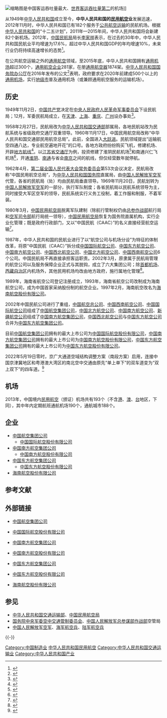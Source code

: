 {{中华人民共和国交通|hidden = 1}}

[[File:PEK_T3_1.jpg|缩略图]]是中国客运吞吐量最大、[[全球机场客运吞吐量列表|世界客运吞吐量第二]]的机场]]

从1949年[[中华人民共和国|中华人民共和国]]成立至今，'''中华人民共和国的[[民用航空|民用航空]]业'''发展迅速，2012年11月时，中华人民共和国已有182个服务于[[公共航空运输|公共航空运输]]的民航机场。根据[[中华人民共和国|中华人民共和国]]的“十二五计划”，2011年—2015年间，中华人民共和国将会新建82个新机场。2012年，[[中国民航局|中国民航局]]局长[[李家祥_(1949年)|李家祥]]表示，在过去的30年中，中华人民共和国民航业平均增速为17.6%，超过中华人民共和国GDP的年均增速10%，未来行业仍将持续高速增长的态势<ref>{{Cite web |url=http://finance.ifeng.com/news/industry/20120612/6593597.shtml |title=中国民航业仍将保持高速增长势头 |accessdate=2013-05-15 |archive-date=2020-05-19 |archive-url=https://web.archive.org/web/20200519020000/http://finance.ifeng.com/news/industry/20120612/6593597.shtml |dead-url=no }}</ref>。

在公共航空运输之外的[[通用航空|通用航空]]领域，至2015年底，中华人民共和国拥有[[通用机场|通用机场]]超过300个，[[通用航空企业|通用航空企业]]281家，在册[[通用航空器|通用航空器]]1874架。[[中华人民共和国国务院办公厅|中华人民共和国国务院办公厅]]在2016年发布的公文<ref>{{Cite web|url=http://www.gov.cn/zhengce/content/2016-05/17/content_5074120.htm|title=《国务院办公厅关于促进通用航空业发展的指导意见》国办发〔2016〕38号|accessdate=2017-08-14|author=|date=2016-05-17|work=|publisher=中华人民共和国中央人民政府网站|language=Zh-hans|archive-date=2020-11-04|archive-url=https://web.archive.org/web/20201104082719/http://www.gov.cn/zhengce/content/2016-05/17/content_5074120.htm|dead-url=no}}</ref>表明，政府要求在2020年前建成500个以上的[[通用机场|通用机场]]，实行[[地级市|地级市]]普及通用机场（或兼顾通用航空服务的运输机场）。

== 历史 ==
1949年11月2日，[[中国共产党|中国共产党]]决定在[[中央人民政府人民革命军事委员会|中央人民政府人民革命军事委员会]]下设民航局；12月，军委民航局成立，在[[天津|天津]]、[[上海|上海]]、[[重庆|重庆]]、[[广州|广州]]设办事处<ref>{{Cite web |url=http://www.caac.gov.cn/D1/60years/jkcy/cl |title=成立军委民航局 - 中国民航局60周年档案展 |accessdate=2013-05-15 |archive-date=2012-04-26 |archive-url=https://web.archive.org/web/20120426130325/http://www.caac.gov.cn/d1/60years/jkcy/cl/ |dead-url=no }}</ref>。

1958年2月27日，民航局改为[[中华人民共和国交通部|中华人民共和国交通部]]部属局，各地民航站改为民航系统与省级政府交通厅双重领导。1960年11月17日，中国民用航空局改称“中华人民共和国交通部民用航空总局”。此前，全国进入[[大跃进|大跃进]]。民航领域提出“运输航空四通八达，专业航空遍地开花”的口号。各地方政府纷纷购买飞机，修建机场、开辟[[地方航线|地方航线]]<ref>{{cite book |last= |first= |date=2003 |title=《甘肃省志·第卷四十一·民航志》 |url=http://www.gsdfszw.org.cn/gssz/dyl/mhz/201612/P020170217339232872860.pdf |chapter=第六章节 经济核算 第一节 经济核算制度的变化 |location= |publisher=甘肃人民出版社 |page=172 |isbn=7-226-02795-X |ignore-isbn-error=true |author=编纂：甘肃省地方史志编纂委员会、甘肃省志·民航志编辑委员会 |language=Zh-hans |access-date=2017-08-13 |archive-date=2019-05-11 |archive-url=https://web.archive.org/web/20190511094504/http://www.gsdfszw.org.cn/gssz/dyl/mhz/201612/P020170217339232872860.pdf |dead-url=no }}</ref>。以[[江苏省交通厅|江苏省交通厅]]为例，投资修建了淮阴民航机场<ref>{{Cite web |url=http://www.dajs.gov.cn/art/2015/7/4/art_4281_68962.html |title=4个机场见证淮安飞天史 3、发展工业———宁淮民航线开通 |accessdate=2017-08-14 |author= |date=2015-07-04 |work= |publisher=江苏省档案信息网，来源：《江苏档案》特刊2015第4期 |language=Zh-hans |deadurl=yes |archiveurl=https://web.archive.org/web/20170813110223/http://www.dajs.gov.cn/art/2015/7/4/art_4281_68962.html |archivedate=2017-08-13 |df= }}</ref>和南通兴仁飞机场<ref>{{Cite web |url=http://jsnews2.jschina.com.cn/system/2014/10/08/022062874.shtml |title=细数南通的那些飞机场 |accessdate=2017-08-14 |author=作者：朱一卉 |date=2014-10-08 |work=责任编辑：韩震霞、娄静 |publisher=中国江苏网 |language=Zh-hans |archive-url=https://web.archive.org/web/20170813060449/http://jsnews2.jschina.com.cn/system/2014/10/08/022062874.shtml |archive-date=2017-08-13 |dead-url=yes }}</ref>，开通[[淮阴|淮阴]]、[[南通|南通]]与省会[[南京|南京]]之间的航线，但仅经营数年就停航。

1962年4月，[[第二届全国人民代表大会常务委员会|第二届全国人民代表大会常务委员会]]第53次会议决定，民航局改称“中国民用航空总局”，为[[中华人民共和国国务院|中华人民共和国国务院]]直属局，由[[中国人民解放军空军|中国人民解放军空军]]代管，各省的民航局（处）均由民航局垂直领导。1969年11月20日，民航划转为[[中国人民解放军空军|中国人民解放军空军]]的一部分，执行军队制度；各省民航局以民航系统领导为主，同时接受大军区空军的领导，民航系统实行义务工役制，着工作服和制服，不着军装。

1980年3月，[[中国民用航空局|中国民用航空局]]脱离军队建制（除航行管制权仍由[[中国人民解放军总参谋部|总参作战部]]航行局和[[中国人民解放军空军|空军司令部]]航行局统一领导），[[中国民用航空局|中国民用航空局]]恢复为国务院直属机构，实行企业化管理；既是政府行政部门，又以“中国民航（CAAC）”的名义直接经营航空运输<ref>{{Cite web |url=http://travel.sina.com.cn/air/2009-10-13/1204111070.shtml |title=60年成就光荣梦想：回顾新中国民航业发展史(组图) |accessdate=2013-05-15 |archive-date=2020-10-04 |archive-url=https://web.archive.org/web/20201004024428/http://travel.sina.com.cn/air/2009-10-13/1204111070.shtml |dead-url=no }}</ref>。

1987年，中华人民共和国的民航业进行了以“航空公司与机场分设”为特征的体制改革，将原“中国民航（CAAC）”拆分成[[中国国际航空公司|中国国际航空公司]]、[[中国东方航空公司|中国东方航空公司]]、[[中国南方航空公司|中国南方航空公司]]、[[中国西北航空公司|中国西北航空公司]]、[[中国北方航空公司|中国北方航空公司]]、[[中国西南航空公司|中国西南航空公司]]6个公司。中国民航局不再直接承担客运职责。2002年3月，原隶属于民航局管理的航空公司以及服务保障企业正式与其脱钩，成立了六大集团公司；除[[首都机场|首都机场]]、[[西藏自治区|西藏自治区]]内机场外，其他民用机场均改由地方政府，施行属地化管理<ref>{{Cite web |url=http://www.caac.gov.cn/H1/H4/ |title=中国民用航空局行政体制沿革 |accessdate=2013-05-15 |archive-date=2013-01-24 |archive-url=https://web.archive.org/web/20130124110502/http://www.caac.gov.cn/H1/H4/ |dead-url=no }}</ref>。

1989年，海南省航空公司登记注册成立，1993年，海南省航空公司改制成为海南航空公司，成为中国首家采纳股份制的航空企业。1997年2月，海南航空改名为[[海南航空股份有限公司|海南航空股份有限公司]]。

2002年中国民航公司进行了重组，[[中国航空总公司|中国航空总公司]]、[[中国西南航空公司|中国西南航空公司]]、[[中国国际航空公司|中国国际航空公司]]组成了[[中国航空集团公司|中国航空集团公司]]，[[中国北方航空公司|中国北方航空公司]]、[[中国南方航空公司|中国南方航空公司]]、[[新疆航空公司|新疆航空公司]]组成了[[中国南方航空集团公司|中国南方航空集团公司]]，[[中国西北航空公司|中国西北航空公司]]与[[中国东方航空公司|中国东方航空公司]]合并为[[中国东方航空集团公司|中国东方航空集团公司]]。

目前[[中国航空集团公司|中国航空集团公司]]拥有的最大上市公司为[[中国国际航空股份有限公司|中国国际航空股份有限公司]]，[[中国南方航空集团公司|中国南方航空集团公司]]拥有的最大上市公司为[[中国南方航空股份有限公司|中国南方航空股份有限公司]]，[[中国东方航空集团公司|中国东方航空集团公司]]拥有的最大上市公司为[[中国东方航空股份有限公司|中国东方航空股份有限公司]]。

2022年5月19日零时，京广大通道空域结构调整方案（南段方案）启用，连接中国京津冀地区和粤港澳大湾区的南北空中交通由原先“单上单下”的双车道变为“双上双下”的四车道。<ref>{{cite news |title=京广空中大通道19日零时起正式启用 |url=http://www.news.cn/local/2022-05/19/c_1128663356.htm |accessdate=2022-05-19 |archive-date=2022-05-19 |archive-url=https://web.archive.org/web/20220519125205/http://www.news.cn/local/2022-05/19/c_1128663356.htm }}</ref>

== 机场 ==
{{Main|中华人民共和国机场列表|中华人民共和国机场运营统计列表}}

2013年，中国境内[[民用航空|民用航空]]（颁证）机场共有193个（不含[[港|港]]、[[澳門|澳]]、[[台|台]]地区，下同），其中年内定期航班通航机场190个，通航城市188个。
{{中华人民共和国机场}}
== 企业 ==
{{中华人民共和国航空公司}}

* [[中国航空集团公司|中国航空集团公司]]
** [[中国国际航空股份有限公司|中国国际航空股份有限公司]]
* [[中国南方航空集团公司|中国南方航空集团公司]]
** [[中国南方航空股份有限公司|中国南方航空股份有限公司]]
* [[中国东方航空集团公司|中国东方航空集团公司]]
** [[中国东方航空股份有限公司|中国东方航空股份有限公司]]
* [[海南航空股份有限公司|海南航空股份有限公司]]

{{中华人民共和国航空公司航点}}

== 参考文献 ==

{{Reflist|25em}}

== 外部链接 ==
* {{Zh-cn icon}}[http://www.airchinagroup.com/cnah/ 中国航空集团公司]{{Wayback|url=http://www.airchinagroup.com/cnah/ |date=20201108214321 }}
* {{zh-cn icon}}[http://www.airchina.com.cn/ 中国国际航空股份有限公司]{{Wayback|url=http://www.airchina.com.cn/ |date=20090727022638 }}
* {{Zh-cn icon}}[https://archive.is/20130510115855/http://www.csair.cn/cn/ 中国南方航空集团公司]
* {{zh-cn icon}}[http://www.csair.com/cn/index.shtml 中国南方航空股份有限公司]{{Wayback|url=http://www.csair.com/cn/index.shtml |date=20201108134600 }}
* {{zh-cn icon}}[http://www.ceairgroup.com/ 中国东方航空集团公司]{{Wayback|url=http://www.ceairgroup.com/ |date=20201113030624 }}
* {{zh-cn}}[http://www.ceair.com/ 中国东方航空股份有限公司]{{Wayback|url=http://www.ceair.com/ |date=20201208012219 }}
* {{zh-cn}}[http://www.hnair.com/ 海南航空股份有限公司]{{Wayback|url=http://www.hnair.com/ |date=20190819133700 }}

== 参见 ==
{{Portal box|中华人民共和国|航空}}
* [[中华人民共和国交通运输部|中华人民共和国交通运输部]]、[[中国民用航空局|中国民用航空局]]
* [[国务院中央军委空中交通管制委员会|国务院中央军委空中交通管制委员会]]、[[中国人民解放军总参谋部作战部|中国人民解放军总参谋部作战部]]空管局
* [[中国人民解放军空军|中国人民解放军空军]]、[[中国人民解放军海军航空兵|海军航空兵]]、[[中国人民解放军陆军航空兵|陆军航空兵]]

{{-}}
{{中华人民共和国机场}}

{{中国经济}}
[[Category:中国制造业|Category:中国制造业]]
[[Category:中华人民共和国民用航空|]]
[[Category:中华人民共和国交通运输业|Category:中华人民共和国交通运输业]]
[[Category:中华人民共和国产业|Category:中华人民共和国产业]]